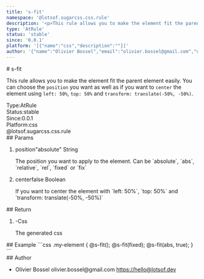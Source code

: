 ```yaml
---
title: 's-fit'
namespace: '@lotsof.sugarcss.css.rule'
description: '<p>This rule allows you to make the element fit the parent element easily. You can choose the <code>position</code> you want as well as if you want to <code>center</code> the element using <code>left: 50%</code>, <code>top: 50%</code> and <code>transform: translate(-50%, -50%)</code>.</p> '
type: 'AtRule'
status: 'stable'
since: '0.0.1'
platform: '[{"name":"css","description":""}]'
author: '{"name":"Olivier Bossel","email":"olivier.bossel@gmail.com","url":"https://hello@lotsof.dev"}'
---
```

<div class="docmap-mdx">
# s-fit
<div class="_description typo-lead typo-format">
<p>This rule allows you to make the element fit the parent element easily.
You can choose the <code>position</code> you want as well as if you want to <code>center</code> the element
using <code>left: 50%</code>, <code>top: 50%</code> and <code>transform: translate(-50%, -50%)</code>.</p>

</div>
<div class="_metas">
<div class="_type"><span class="_type-label">Type:</span><span class="_type-value">AtRule</span></div>
<div class="_status"><span class="_status-label">Status:</span><span class="_status-value -stable">stable</span></div>
<div class="_since"><span class="_since-label">Since:</span><span class="_since-value">0.0.1</span></div>
<div class="_platform"><span class="_platform-label">Platform:</span><span class="_platform-value -css">css</span></div>
</div>
<div class="_namespace">@lotsof.sugarcss.css.rule</div>
<div class="_params">
## Params
<ol class="_list">
<li class="_item">
<span class="_name">position</span><span class="_default">&quot;absolute&quot;</span> <span class="_type">String</span>
<p class="_description">The position you want to apply to the element&period; Can be &grave;absolute&grave;&comma; &grave;abs&grave;&comma; &grave;relative&grave;&comma; &grave;rel&grave;&comma; &grave;fixed&grave; or &grave;fix&grave;</p>
</li>
<li class="_item">
<span class="_name">center</span><span class="_default">false</span> <span class="_type">Boolean</span>
<p class="_description">If you want to center the element with &grave;left&colon; 50&percnt;&grave;&comma; &grave;top&colon; 50&percnt;&grave; and &grave;transform&colon; translate&lpar;-50&percnt;&comma; -50&percnt;&rpar;&grave;</p>
</li>
</ol>
</div>
<div class="_return">
## Return
<ol class="_list">
<li class="_item">
<span class="_default">-</span><span class="_type">Css</span>
<p class="_description">The generated css</p>
</li>
</ol>
</div>
<div class="_examples">
## Example
```css
.my-element {
     @s-fit();
     @s-fit(fixed);
     @s-fit(abs, true);
}
```
</div>
<div class="_author">
## Author
<ul class="_list">
<li class="_item">
<span class="_name">Olivier Bossel</span>
<span class="_email">olivier.bossel@gmail.com</span>
<a href="https://hello@lotsof.dev" target="_blank" class="_url">https://hello@lotsof.dev</a>
</li>
</ul>
</div>
</div>